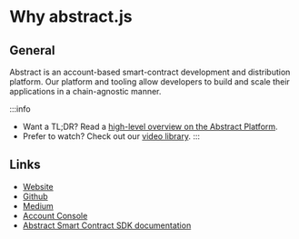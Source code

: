 # Why abstract.js

## General
Abstract is an account-based smart-contract development and distribution platform.
Our platform and tooling allow developers to build and scale their applications in a chain-agnostic manner.

:::info
- Want a TL;DR? Read a [high-level overview on the Abstract Platform](https://medium.com/abstract-money/a-high-level-overview-of-abstract-moneys-interchain-app-platform-d30813c7a1b4).
- Prefer to watch? Check out our [video library](https://docs.abstract.money/video_and_content/videos.html).
:::

## Links
- [Website](https://abstract.money/)
- [Github](https://github.com/AbstractSDK)
- [Medium](https://medium.com/@abstractmoney)
- [Account Console](https://console.abstract.money/)
- [Abstract Smart Contract SDK documentation](https://docs.abstract.money/)
